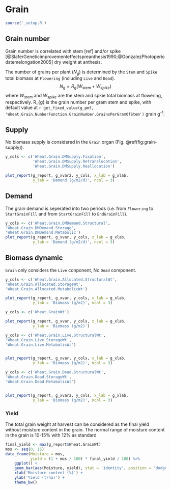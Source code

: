 # Grain {#cha:grain}



```r
source('_setup.R')
```


## Grain number {#sec:grain-number}

Grain number is correlated with stem [ref] and/or spike [@SlaferGeneticimprovementeffectspreanthesis1990;@GonzalezPhotoperiodstemelongation2005] dry weight at anthesis.

The number of grains per plant ($N_{g}$) is determined by the `Stem` and `Spike` total biomass at `Flowering` (including `Live` and `Dead`).
$$
N_{g}=R_{g}(W_{stem} + W_{spike})
$$
where $W_{stem}$ and $W_{spike}$ are the stem and spkie total biomass at flowering, respectively. R_{g} is the grain number per gram stem and spike, with default value at `r get_fixed_value(g_pmf, 'Wheat.Grain.NumberFunction.GrainNumber.GrainsPerGramOfStem')` grain g<sup>-1</sup>.




## Supply {#sec:grain-supply}

No biomass supply is considered in the `Grain` organ (Fig. \@ref(fig:grain-supply)).


<div class="fig-output">
```r
y_cols <- c('Wheat.Grain.DMSupply.Fixation',
            'Wheat.Grain.DMSupply.Retranslocation',
            'Wheat.Grain.DMSupply.Reallocation')

plot_report(g_report, g_xvar2, y_cols, x_lab = g_xlab, 
            y_lab = 'Demand (g/m2/d)', ncol = 3)

```
</div>


## Demand {#sec:grain-demand}
The grain demand is seperated into two periods (i.e. from `Flowering` to `StartGrainFill` and from `StartGrainFill` to `EndGrainFill`). 


<div class="fig-output">
```r
y_cols <- c('Wheat.Grain.DMDemand.Structural',
'Wheat.Grain.DMDemand.Storage',
'Wheat.Grain.DMDemand.Metabolic')
plot_report(g_report, g_xvar, y_cols, x_lab = g_xlab, 
            y_lab = 'Demand (g/m2/d)', ncol = 3)

```
</div>

## Biomass dynamic {#sec:grain-dynamic}

`Grain` only considers the `Live` conponent, No `Dead` component.



<div class="fig-output">
```r
y_cols <- c('Wheat.Grain.Allocated.StructuralWt',
'Wheat.Grain.Allocated.StorageWt',
'Wheat.Grain.Allocated.MetabolicWt')

plot_report(g_report, g_xvar, y_cols, x_lab = g_xlab, 
            y_lab = 'Biomass (g/m2)', ncol = 3)

```
</div>




<div class="fig-output">
```r
y_cols <- c('Wheat.GrainWt')

plot_report(g_report, g_xvar, y_cols, x_lab = g_xlab, 
            y_lab = 'Biomass (g/m2)')

```
</div>





<div class="fig-output">
```r
y_cols <- c('Wheat.Grain.Live.StructuralWt',
'Wheat.Grain.Live.StorageWt',
'Wheat.Grain.Live.MetabolicWt')


plot_report(g_report, g_xvar, y_cols, x_lab = g_xlab, 
            y_lab = 'Biomass (g/m2)', ncol = 3)

```
</div>


<div class="fig-output">
```r
y_cols <- c('Wheat.Grain.Dead.StructuralWt',
'Wheat.Grain.Dead.StorageWt',
'Wheat.Grain.Dead.MetabolicWt')


plot_report(g_report, g_xvar2, y_cols, x_lab = g_xlab, 
            y_lab = 'Biomass (g/m2)', ncol = 3)

```
</div>




### Yield

The total grain weight at harvest can be considered as the final yield without moisture content in the grain. The normal range of moisture content in the grain is 10-15% with 12% as standard

<div class="fig-output">
```r

final_yield <- max(g_report$Wheat.GrainWt)
mos <- seq(0, 15)
data_frame(Moisture = mos,
           yield = (1 + mos / 100) * final_yield / 100) %>% 
    ggplot() +
    geom_bar(aes(Moisture, yield), stat = 'identity', position = "dodge") +
    xlab('Moisture content (%)') + 
    ylab('Yield (t/ha)') +
    theme_bw()
 
```
</div>

